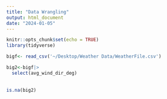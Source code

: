```yaml
---
title: "Data Wrangling"
output: html_document
date: "2024-01-05"
---
```


```r
knitr::opts_chunk$set(echo = TRUE)
library(tidyverse)
```

```r
bigf<- read_csv('~/Desktop/Weather Data/WeatherFile.csv')

big2<-bigf|>
  select(avg_wind_dir_deg)
  
  
is.na(big2)

```

